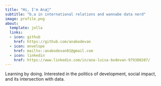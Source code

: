 ---
title: "Hi, I'm Ana👋"
subtitle: "b.a in international relations and wannabe data nerd"
image: profile.png
about:
  template: jolla
  links:
  - icon: github
    href: https://github.com/anabodevan
  - icon: envelope
    href: mailto::anabodevan01@gmail.com
  - icon: linkedin
    href: https://www.linkedin.com/in/ana-luisa-bodevan-979388207/
---

Learning by doing. Interested in the politics of development, social impact, and its intersection with data.
